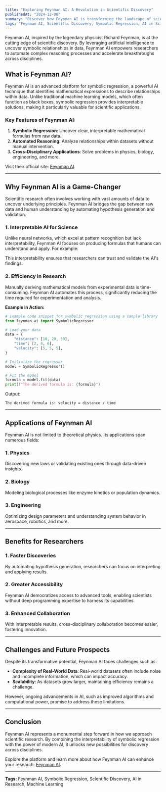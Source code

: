 ```yaml
---
title: "Exploring Feynman AI: A Revolution in Scientific Discovery"
publishedAt: "2024-12-08"
summary: "Discover how Feynman AI is transforming the landscape of scientific research through automated reasoning and symbolic regression."
tags: "Feynman AI, Scientific Discovery, Symbolic Regression, AI in Science"
---
```


Feynman AI, inspired by the legendary physicist Richard Feynman, is at the cutting edge of scientific discovery. By leveraging artificial intelligence to uncover symbolic relationships in data, Feynman AI empowers researchers to automate complex reasoning processes and accelerate breakthroughs across disciplines.

## What is Feynman AI?

Feynman AI is an advanced platform for symbolic regression, a powerful AI technique that identifies mathematical expressions to describe relationships within data. Unlike traditional machine learning models, which often function as black boxes, symbolic regression provides interpretable solutions, making it particularly valuable for scientific applications.

### Key Features of Feynman AI:

1. **Symbolic Regression**: Uncover clear, interpretable mathematical formulas from raw data.
2. **Automated Reasoning**: Analyze relationships within datasets without manual intervention.
3. **Cross-Disciplinary Applications**: Solve problems in physics, biology, engineering, and more.

Visit their official site: [Feynman AI](https://feynman.ai/).

---

## Why Feynman AI is a Game-Changer

Scientific research often involves working with vast amounts of data to uncover underlying principles. Feynman AI bridges the gap between raw data and human understanding by automating hypothesis generation and validation.

### 1. **Interpretable AI for Science**

Unlike neural networks, which excel at pattern recognition but lack interpretability, Feynman AI focuses on producing formulas that humans can understand and apply. For example:

This interpretability ensures that researchers can trust and validate the AI's findings.

### 2. **Efficiency in Research**

Manually deriving mathematical models from experimental data is time-consuming. Feynman AI automates this process, significantly reducing the time required for experimentation and analysis.

**Example in Action:**

```python
# Example code snippet for symbolic regression using a sample library
from feynman_ai import SymbolicRegressor

# Load your data
data = {
    "distance": [10, 20, 30],
    "time": [2, 4, 6],
    "velocity": [5, 5, 5],
}

# Initialize the regressor
model = SymbolicRegressor()

# Fit the model
formula = model.fit(data)
print(f"The derived formula is: {formula}")
```

Output:

```
The derived formula is: velocity = distance / time
```

---

## Applications of Feynman AI

Feynman AI is not limited to theoretical physics. Its applications span numerous fields:

### 1. **Physics**

Discovering new laws or validating existing ones through data-driven insights.

### 2. **Biology**

Modeling biological processes like enzyme kinetics or population dynamics.

### 3. **Engineering**

Optimizing design parameters and understanding system behavior in aerospace, robotics, and more.

---

## Benefits for Researchers

### **1. Faster Discoveries**

By automating hypothesis generation, researchers can focus on interpreting and applying results.

### **2. Greater Accessibility**

Feynman AI democratizes access to advanced tools, enabling scientists without deep programming expertise to harness its capabilities.

### **3. Enhanced Collaboration**

With interpretable results, cross-disciplinary collaboration becomes easier, fostering innovation.

---

## Challenges and Future Prospects

Despite its transformative potential, Feynman AI faces challenges such as:

- **Complexity of Real-World Data**: Real-world datasets often include noise and incomplete information, which can impact accuracy.
- **Scalability**: As datasets grow larger, maintaining efficiency remains a challenge.

However, ongoing advancements in AI, such as improved algorithms and computational power, promise to address these limitations.

---

## Conclusion

Feynman AI represents a monumental step forward in how we approach scientific research. By combining the interpretability of symbolic regression with the power of modern AI, it unlocks new possibilities for discovery across disciplines.

Explore the platform and learn more about how Feynman AI can enhance your research: [Feynman AI](https://feynman.ai/).

---

**Tags:** Feynman AI, Symbolic Regression, Scientific Discovery, AI in Research, Machine Learning
